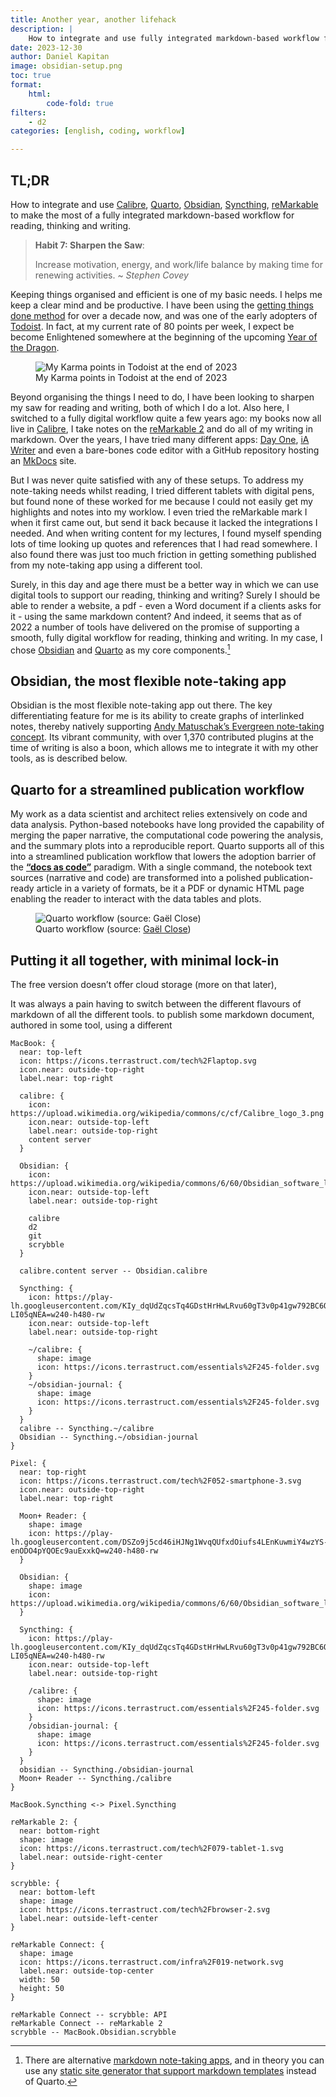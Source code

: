 ```yaml
---
title: Another year, another lifehack
description: |
    How to integrate and use fully integrated markdown-based workflow for reading, thinking and writing.
date: 2023-12-30
author: Daniel Kapitan
image: obsidian-setup.png
toc: true
format:
    html:
        code-fold: true
filters:
    - d2
categories: [english, coding, workflow]

---
```


::: {.callout-tip}
## TL;DR
How to integrate and use [Calibre](https://calibre-ebook.com/), [Quarto](https://quarto.org), [Obsidian](https://obsidian.md), [Syncthing](https://syncthing.net), [reMarkable](https://remarkable.com) to make the most of a fully integrated markdown-based workflow for reading, thinking and writing.
:::

> __Habit 7: Sharpen the Saw__:
> 
> Increase motivation, energy, and work/life balance by making time for renewing activities. ~ _Stephen Covey_



Keeping things organised and efficient is one of my basic needs. I helps me keep a clear mind and be productive. I have been using the [getting things done method](https://gettingthingsdone.com/what-is-gtd/) for over a decade now, and was one of the early adopters of [Todoist](https://todoist.com/home). In fact, at my current rate of 80 points per week, I expect be become Enlightened somewhere at the beginning of the upcoming [Year of the Dragon](https://en.wikipedia.org/wiki/Dragon_(zodiac)).

![My Karma points in Todoist at the end of 2023](todoist-karma.png){fig-align="left"}

Beyond organising the things I need to do, I have been looking to sharpen my saw for reading and writing, both of which I do a lot. Also here, I switched to a fully digital workflow quite a few years ago: my books now all live in [Calibre](https://calibre-ebook.com/), I take notes on the [reMarkable 2](https://remarkable.com/) and do all of my writing in markdown. Over the years, I have tried many different apps: [Day One](https://dayoneapp.com/),  [iA Writer](ia writer) and even a bare-bones code editor with a GitHub repository hosting an [MkDocs](https://www.mkdocs.org/) site.

But I was never quite satisfied with any of these setups. To address my note-taking needs whilst reading, I tried different tablets with digital pens, but found none of these worked for me because I could not easily get my highlights and notes into my worklow. I even tried the reMarkable mark I when it first came out, but send it back because it lacked the integrations I needed. And when writing content for my lectures, I found myself spending lots of time looking up quotes and references that I had read somewhere. I also found there was just too much friction in getting something published from my note-taking app using a different tool. 

Surely, in this day and age there must be a better way in which we can use digital tools to support our reading, thinking and writing? Surely I should be able to render a website, a pdf - even a Word document if a clients asks for it - using the same markdown content? And indeed, it seems that as of 2022 a number of tools have delivered on the promise of supporting a smooth, fully digital workflow for reading, thinking and writing. In my case, I chose [Obsidian](https://obsidian.md/) and [Quarto](https://posit.co/blog/announcing-quarto-a-new-scientific-and-technical-publishing-system/) as my core components.[^alternatives]

## Obsidian, the most flexible note-taking app
Obsidian is the most flexible note-taking app out there. The key differentiating feature for me is its ability to create graphs of interlinked notes, thereby natively supporting [Andy Matuschak's Evergreen note-taking concept](https://notes.andymatuschak.org/Evergreen_notes). Its vibrant community, with over 1,370 contributed plugins at the time of writing is also a boon, which allows me to integrate it with my other tools, as is described below.

## Quarto for a streamlined publication workflow
My work as a data scientist and architect relies extensively on code and data analysis.  Python-based notebooks have long provided the capability of merging the paper narrative, the computational code powering the analysis, and the summary plots into a reproducible report. Quarto supports all of this into a streamlined publication workflow that lowers the adoption barrier of the [__"docs as code"__](https://www.writethedocs.org/guide/docs-as-code/) paradigm. With a single command, the notebook text sources (narrative and code) are transformed into a polished publication-ready article in a variety of formats, be it a PDF or dynamic HTML page enabling the reader to interact with the data tables and plots.

![Quarto workflow (source: [Gaël Close](https://gael-close.github.io/posts/2209-tech-writing/2209-tech-writing.html))](quarto-workflow.png)

## Putting it all together, with minimal lock-in


The free version doesn't offer cloud storage (more on that later), 


It was always a pain having to switch between the different flavours of markdown of all the different tools.  to publish some markdown document, authored in some tool, using a different


```.d2
MacBook: {
  near: top-left
  icon: https://icons.terrastruct.com/tech%2Flaptop.svg
  icon.near: outside-top-right
  label.near: top-right

  calibre: {
    icon: https://upload.wikimedia.org/wikipedia/commons/c/cf/Calibre_logo_3.png
    icon.near: outside-top-left
    label.near: outside-top-right
    content server
  }

  Obsidian: {
    icon: https://upload.wikimedia.org/wikipedia/commons/6/60/Obsidian_software_logo.svg
    icon.near: outside-top-left
    label.near: outside-top-right

    calibre
    d2
    git
    scrybble
  }

  calibre.content server -- Obsidian.calibre

  Syncthing: {
    icon: https://play-lh.googleusercontent.com/KIy_dqUdZqcsTq4GDstHrHwLRvu60gT3v0p41gw792BC6OxamNhUw2eIy0-LI05qNEA=w240-h480-rw
    icon.near: outside-top-left
    label.near: outside-top-right

    ~/calibre: {
      shape: image
      icon: https://icons.terrastruct.com/essentials%2F245-folder.svg
    }
    ~/obsidian-journal: {
      shape: image
      icon: https://icons.terrastruct.com/essentials%2F245-folder.svg
    }
  }
  calibre -- Syncthing.~/calibre
  Obsidian -- Syncthing.~/obsidian-journal
}

Pixel: {
  near: top-right
  icon: https://icons.terrastruct.com/tech%2F052-smartphone-3.svg
  icon.near: outside-top-right
  label.near: top-right

  Moon+ Reader: {
    shape: image
    icon: https://play-lh.googleusercontent.com/DSZo9j5cd46iHJNg1WvqQUfxdOiufs4LEnKuwmiY4wzYS-enODO4pYQOEc9auExxkQ=w240-h480-rw
  }

  Obsidian: {
    shape: image
    icon: https://upload.wikimedia.org/wikipedia/commons/6/60/Obsidian_software_logo.svg
  }

  Syncthing: {
    icon: https://play-lh.googleusercontent.com/KIy_dqUdZqcsTq4GDstHrHwLRvu60gT3v0p41gw792BC6OxamNhUw2eIy0-LI05qNEA=w240-h480-rw
    icon.near: outside-top-left
    label.near: outside-top-right

    /calibre: {
      shape: image
      icon: https://icons.terrastruct.com/essentials%2F245-folder.svg
    }
    /obsidian-journal: {
      shape: image
      icon: https://icons.terrastruct.com/essentials%2F245-folder.svg
    }
  }
  obsidian -- Syncthing./obsidian-journal
  Moon+ Reader -- Syncthing./calibre
}

MacBook.Syncthing <-> Pixel.Syncthing

reMarkable 2: {
  near: bottom-right
  shape: image
  icon: https://icons.terrastruct.com/tech%2F079-tablet-1.svg
  label.near: outside-right-center
}

scrybble: {
  near: bottom-left
  shape: image
  icon: https://icons.terrastruct.com/tech%2Fbrowser-2.svg
  label.near: outside-left-center
}

reMarkable Connect: {
  shape: image
  icon: https://icons.terrastruct.com/infra%2F019-network.svg
  label.near: outside-top-center
  width: 50
  height: 50
}

reMarkable Connect -- scrybble: API
reMarkable Connect -- reMarkable 2
scrybble -- MacBook.Obsidian.scrybble
```

[^alternatives]: There are alternative [markdown note-taking apps](https://github.com/tehtbl/awesome-note-taking), and in theory you can use any [static site generator that support markdown templates](https://jamstack.org/generators/) instead of Quarto.